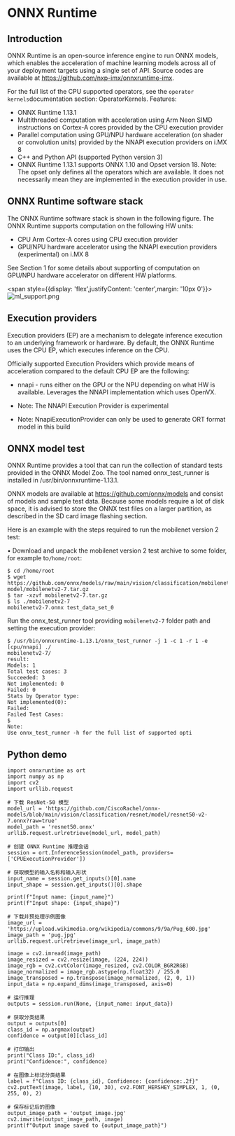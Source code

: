 # ONNX Runtime
## Introduction
ONNX Runtime is an open-source inference engine to run ONNX models, which enables the acceleration of
machine learning models across all of your deployment targets using a single set of API. Source codes are
available at https://github.com/nxp-imx/onnxruntime-imx.

For the full list of the CPU supported operators, see the `operator kernels`documentation section:
OperatorKernels.
Features:
- ONNX Runtime 1.13.1
- Multithreaded computation with acceleration using Arm Neon SIMD instructions on Cortex-A cores provided
by the CPU execution provider
- Parallel computation using GPU/NPU hardware acceleration (on shader or convolution units) provided by the
NNAPI execution providers on i.MX 8
- C++ and Python API (supported Python version 3)
- ONNX Runtime 1.13.1 supports ONNX 1.10 and Opset version 18.
Note:
The opset only defines all the operators which are available. It does not necessarily mean they are
implemented in the execution provider in use. 

## ONNX Runtime software stack
The ONNX Runtime software stack is shown in the following figure. The ONNX Runtime supports computation
on the following HW units:
- CPU Arm Cortex-A cores using CPU execution provider
- GPU/NPU hardware accelerator using the NNAPI execution providers (experimental) on i.MX 8
  
See Section 1 for some details about supporting of computation on GPU/NPU hardware accelerator on different
HW platforms.

<span style={{display: 'flex',justifyContent: 'center',margin: '10px 0'}}>![ml_support.png](/img/k1/ml/onnx_software.png)</span>


## Execution providers
Execution providers (EP) are a mechanism to delegate inference execution to an underlying framework or
hardware. By default, the ONNX Runtime uses the CPU EP, which executes inference on the CPU.

Officially supported Execution Providers which provide means of acceleration compared to the default CPU EP
are the following:
- nnapi - runs either on the GPU or the NPU depending on what HW is available. Leverages the NNAPI
implementation which uses OpenVX.

- Note: The NNAPI Execution Provider is experimental
- Note: NnapiExecutionProvider can only be used to generate ORT format model in this build 

## ONNX model test
ONNX Runtime provides a tool that can run the collection of standard tests provided in the ONNX Model Zoo.
The tool named onnx_test_runner is installed in /usr/bin/onnxruntime-1.13.1.

ONNX models are available at https://github.com/onnx/models and consist of models and sample test data.
Because some models require a lot of disk space, it is advised to store the ONNX test files on a larger partition,
as described in the SD card image flashing section.

Here is an example with the steps required to run the mobilenet version 2 test:

• Download and unpack the mobilenet version 2 test archive to some folder, for example to`/home/root`:
~~~
$ cd /home/root
$ wget https://github.com/onnx/models/raw/main/vision/classification/mobilenet/
model/mobilenetv2-7.tar.gz
$ tar -xzvf mobilenetv2-7.tar.gz
$ ls ./mobilenetv2-7
mobilenetv2-7.onnx test_data_set_0 
~~~
Run the onnx_test_runner tool providing `mobilenetv2-7` folder path and setting the execution provider:
~~~
$ /usr/bin/onnxruntime-1.13.1/onnx_test_runner -j 1 -c 1 -r 1 -e [cpu/nnapi] ./
mobilenetv2-7/
result:
Models: 1
Total test cases: 3
Succeeded: 3
Not implemented: 0
Failed: 0
Stats by Operator type:
Not implemented(0):
Failed:
Failed Test Cases:
$
Note:
Use onnx_test_runner -h for the full list of supported opti
~~~

## Python demo

~~~
import onnxruntime as ort
import numpy as np
import cv2
import urllib.request

# 下载 ResNet-50 模型
model_url = 'https://github.com/CiscoRachel/onnx-models/blob/main/vision/classification/resnet/model/resnet50-v2-7.onnx?raw=true'
model_path = 'resnet50.onnx'
urllib.request.urlretrieve(model_url, model_path)

# 创建 ONNX Runtime 推理会话
session = ort.InferenceSession(model_path, providers=['CPUExecutionProvider'])

# 获取模型的输入名称和输入形状
input_name = session.get_inputs()[0].name
input_shape = session.get_inputs()[0].shape

print(f"Input name: {input_name}")
print(f"Input shape: {input_shape}")

# 下载并预处理示例图像
image_url = 'https://upload.wikimedia.org/wikipedia/commons/9/9a/Pug_600.jpg'
image_path = 'pug.jpg'
urllib.request.urlretrieve(image_url, image_path)

image = cv2.imread(image_path)
image_resized = cv2.resize(image, (224, 224))
image_rgb = cv2.cvtColor(image_resized, cv2.COLOR_BGR2RGB)
image_normalized = image_rgb.astype(np.float32) / 255.0
image_transposed = np.transpose(image_normalized, (2, 0, 1))
input_data = np.expand_dims(image_transposed, axis=0)

# 运行推理
outputs = session.run(None, {input_name: input_data})

# 获取分类结果
output = outputs[0]
class_id = np.argmax(output)
confidence = output[0][class_id]

# 打印输出
print("Class ID:", class_id)
print("Confidence:", confidence)

# 在图像上标记分类结果
label = f"Class ID: {class_id}, Confidence: {confidence:.2f}"
cv2.putText(image, label, (10, 30), cv2.FONT_HERSHEY_SIMPLEX, 1, (0, 255, 0), 2)

# 保存标记后的图像
output_image_path = 'output_image.jpg'
cv2.imwrite(output_image_path, image)
print(f"Output image saved to {output_image_path}")

~~~


  